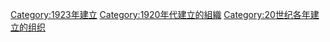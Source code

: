 {{Commons category|Organizations established in 1923}}
{{Cat topic in year|topic=建立的組織|year=1923}}

[[Category:1923年建立|Category:1923年建立]]
[[Category:1920年代建立的組織|Category:1920年代建立的組織]]
[[Category:20世纪各年建立的组织|Category:20世纪各年建立的组织]]